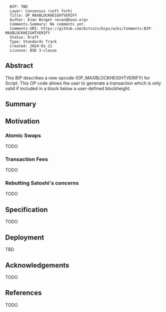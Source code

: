 <pre>
  BIP: TBD
  Layer: Consensus (soft fork)
  Title: OP_MAXBLOCKHEIGHTVERIFY
  Author: Evan Winget <evan@boon.org>
  Comments-Summary: No comments yet.
  Comments-URI: https://github.com/bitcoin/bips/wiki/Comments:BIP-MAXBLOCKHEIGHTVERIFY
  Status: Draft
  Type: Standards Track
  Created: 2024-01-21
  License: BSD 3-clause
</pre>

==Abstract==

This BIP describes a new opcode (OP_MAXBLOCKHEIGHTVERIFY) for Script. This OP code allows the user to generate a transaction which is only valid if included in a block below a user-defined blockheight.


==Summary==




==Motivation==

===Atomic Swaps===

TODO


===Transaction Fees===

TODO


===Rebutting Satoshi's concerns===

TODO


==Specification==

TODO


==Deployment==

TBD


==Acknowledgements==

TODO


==References==

TODO
